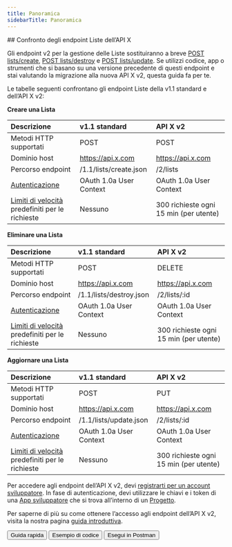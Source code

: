 ```yaml
---
title: Panoramica
sidebarTitle: Panoramica
---
```



<div id="comparing-x-apis-lists-endpoints">
  ## Confronto degli endpoint Liste dell’API X
</div>

Gli endpoint v2 per la gestione delle Liste sostituiranno a breve [POST lists/create](https://developer.x.com/en/docs/twitter-api/v1/accounts-and-users/create-manage-lists/api-reference/post-lists-create), [POST lists/destroy](https://developer.x.com/en/docs/twitter-api/v1/accounts-and-users/create-manage-lists/api-reference/post-lists-destroy) e [POST lists/update](https://developer.x.com/en/docs/twitter-api/v1/accounts-and-users/create-manage-lists/api-reference/post-lists-update). Se utilizzi codice, app o strumenti che si basano su una versione precedente di questi endpoint e stai valutando la migrazione alla nuova API X v2, questa guida fa per te.

Le tabelle seguenti confrontano gli endpoint Liste della v1.1 standard e dell’API X v2:

**Creare una Lista**

| Descrizione | v1.1 standard | API X v2 |
| :--- | :--- | :--- |
| Metodi HTTP supportati | POST | POST |
| Dominio host | https://api.x.com | https://api.x.com |
| Percorso endpoint | /1.1/lists/create.json | /2/lists |
| [Autenticazione](/it/resources/fundamentals/authentication) | OAuth 1.0a User Context | OAuth 1.0a User Context |
| [Limiti di velocità](/it/resources/fundamentals/rate-limits) predefiniti per le richieste | Nessuno | 300 richieste ogni 15 min (per utente) |

**Eliminare una Lista**

| Descrizione | v1.1 standard | API X v2 |
| :--- | :--- | :--- |
| Metodi HTTP supportati | POST | DELETE |
| Dominio host | https://api.x.com | https://api.x.com |
| Percorso endpoint | /1.1/lists/destroy.json | /2/lists/:id |
| [Autenticazione](/it/resources/fundamentals/authentication) | OAuth 1.0a User Context | OAuth 1.0a User Context |
| [Limiti di velocità](/it/resources/fundamentals/rate-limits) predefiniti per le richieste | Nessuno | 300 richieste ogni 15 min (per utente) |

**Aggiornare una Lista**

| Descrizione | v1.1 standard | API X v2 |
| :--- | :--- | :--- |
| Metodi HTTP supportati | POST | PUT |
| Dominio host | https://api.x.com | https://api.x.com |
| Percorso endpoint | /1.1/lists/update.json | /2/lists/:id |
| [Autenticazione](/it/resources/fundamentals/authentication) | OAuth 1.0a User Context | OAuth 1.0a User Context |
| [Limiti di velocità](/it/resources/fundamentals/rate-limits) predefiniti per le richieste | Nessuno | 300 richieste ogni 15 min (per utente) |

Per accedere agli endpoint dell’API X v2, devi [registrarti per un account sviluppatore](https://developer.x.com/en/portal/petition/essential/basic-info). In fase di autenticazione, devi utilizzare le chiavi e i token di una [App sviluppatore](/it/resources/fundamentals/developer-apps) che si trova all’interno di un [Progetto](/it/resources/fundamentals/projects).

Per saperne di più su come ottenere l’accesso agli endpoint dell’API X v2, visita la nostra pagina [guida introduttiva](/it/x-api/getting-started/getting-access).

<div className="flex space-x-2">
  <Button href="/it/x-api/lists/manage-lists/quickstart">
    Guida rapida
  </Button>

  <Button href="https://github.com/xdevplatform/Twitter-API-v2-sample-code">
    Esempio di codice
  </Button>

  <Button href="https://app.getpostman.com/run-collection/9956214-784efcda-ed4c-4491-a4c0-a26470a67400">
    Esegui in Postman
  </Button>
</div>